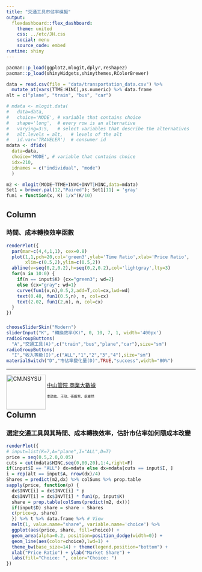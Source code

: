 ---
title: "交通工具市佔率模擬"
output: 
  flexdashboard::flex_dashboard:
    theme: united
    css: ../etc/JH.css
    social: menu
    source_code: embed 
runtime: shiny
---

```{r}
pacman::p_load(ggplot2,mlogit,dplyr,reshape2)
pacman::p_load(shinyWidgets,shinythemes,RColorBrewer)

data = read.csv(file = "data/transportation_data.csv") %>% 
  mutate_at(vars(TTME:HINC),as.numeric) %>% data.frame
alt = c("plane", "train", "bus", "car")

# mdata <- mlogit.data(
#   data=data,
#   choice='MODE', # variable that contains choice
#   shape='long',  # every row is an alternative
#   varying=3:5,   # select variables that describe the alternatives
#   alt.levels = alt,   # levels of the alt
#   id.var='TRAVELER')  # consumer id
mdata <- dfidx(
  data=data,
  choice='MODE', # variable that contains choice
  idx=210,
  idnames = c("individual", "mode")
  )

m2 <- mlogit(MODE~TTME+INVC+INVT|HINC,data=mdata)
Set1 = brewer.pal(12,"Paired"); Set1[11] = 'gray'
fun1 = function(x, K) 1/x^(K/10)
```

Column {data-width=200}
-------------------------------------
### 時間、成本轉換效率函數
```{r fig.height=3.3}
renderPlot({
  par(mar=c(4,4,1,1), cex=0.8)
  plot(1,1,pch=20,col='green3',ylab='Time Ratio',xlab='Price Ratio',
       xlim=c(0.5,2),ylim=c(0.5,2))
  abline(v=seq(0,2,0.2),h=seq(0,2,0.2),col='lightgray',lty=3)
  for(n in 10:0) { 
    if(n == input$K) {cx="green3"; wd=2}
    else {cx="gray"; wd=1}
    curve(fun1(x,n),0.5,2,add=T,col=cx,lwd=wd)
    text(0.48, fun1(0.5,n), n, col=cx)
    text(2.02, fun1(2,n), n, col=cx)
  }
})
```

### 
```{r}
chooseSliderSkin("Modern")
sliderInput("K", "轉換效率(K)", 0, 10, 7, 1, width='400px')
radioGroupButtons(
  "A","交通工具(A)",c("train","bus","plane","car"),size="sm")
radioGroupButtons(
  "I","收入等級(I)",c("ALL","1","2","3","4"),size="sm")
materialSwitch("D","市佔率變化量(D)",TRUE,"success",width="80%")
```

<hr><p>
<img src="fig/cm_nsysu2.jpg" alt="CM.NSYSU" width="105" height="92" align="left"> <br>
[中山管院 商業大數據](https://bap.cm.nsysu.edu.tw/) <br>
<p style="font-size:9px">李劭竑、王欣、張叡哲、卓雍然</p></p>


Column {data-width=400}
-------------------------------------
### <b>選定交通工具與其時間、成本轉換效率，估計市佔率如何隨成本改變</b>
```{r}
renderPlot({
# input=list(K=7,A="plane",I="ALL",D=T)
price = seq(0.5,2.0,0.05)
cuts = cut(mdata$HINC,seq(0,80,20),1:4,right=F)
if(input$I == "ALL") dx=mdata else dx=mdata[cuts == input$I, ]
i = rep(alt == input$A, nrow(dx)/4)
Shares = predict(m2,dx) %>% colSums %>% prop.table
sapply(price, function(p) {
  dx$INVC[i] = dx$INVC[i] * p
  dx$INVT[i] = dx$INVT[i] * fun1(p, input$K)
  share = prop.table(colSums(predict(m2, dx)))
  if(input$D) share = share - Shares
  c(price=p, share)
  }) %>% t %>% data.frame %>% # View
  melt(1, value.name="share", variable.name='choice') %>% 
  ggplot(aes(price, share, fill=choice)) +
  geom_area(alpha=0.2, position=position_dodge(width=0)) +
  geom_line(aes(color=choice),lwd=1) +
  theme_bw(base_size=14) + theme(legend.position="bottom") +
  xlab("Price Ratio") + ylab("Market Share") +
  labs(fill="Choice: ", color="Choice: ")
})
```

